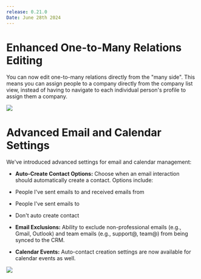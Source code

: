 ```yaml
---
release: 0.21.0
Date: June 28th 2024
---
```


# Enhanced One-to-Many Relations Editing

You can now edit one-to-many relations directly from the "many side". This means you can assign people to a company directly from the company list view, instead of having to navigate to each individual person's profile to assign them a company.

![](/images/releases/0.21/0.21-many-many.png)


# Advanced Email and Calendar Settings

We've introduced advanced settings for email and calendar management:
-  **Auto-Create Contact Options:** Choose when an email interaction should automatically create a contact. Options include:
  - People I've sent emails to and received emails from
  - People I've sent emails to
  - Don't auto create contact

-  **Email Exclusions:** Ability to exclude non-professional emails (e.g., Gmail, Outlook) and team emails (e.g., support@, team@) from being synced to the CRM.
-  **Calendar Events:** Auto-contact creation settings are now available for calendar events as well.

![](/images/releases/0.21/0.21-advanced-email-settings.png)